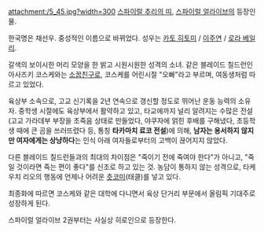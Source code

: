 attachment:/5_45.jpg?width=300
[[스파이럴 추리의 띠]], [[스파이럴 얼라이브]]의 등장인물.

한국명은 채선우. 중성적인 이름으로 바뀌었다. 성우는 [[카토 히토미]] / [[이주연]] / [[로라 베일리]].

갈색의 보이시한 머리 모양을 한 밝고 시원시원한 성격의 소녀. 같은 블레이드 칠드런인 아사즈키 코스케와는 [[소꿉친구]]로, 코스케를 어린시절 "오빠"라고 부르며, 여동생처럼 따르고 있었다.

육상부 소속으로, 고교 신기록을 2년 연속으로 갱신할 정도로 뛰어난 운동 능력의 소유자. 중학생 시절에도 육상부에서 활약하고 있고, 타교에까지 널리 알려지는 수많은 전설 (고교 가라데부 부장을 초죽음 상태로 만들었다, 야쿠자에 얽힌 후배를 구해냈다, 초등학생 때에 큰 곰을 쓰러뜨렸다 등, 통칭 '''타카마치 료코 전설''')에 의해, '''남자는 용서하지 않지만 여자에게는 상냥하다'''는 인식 아래 여자들로부터의 고백이 끊어지지 않았다. 

다른 블레이드 칠드런들과의 최대의 차이점은 "죽이기 전에 죽여야 한다"가 아니고, "죽일 것이라면 죽는 편이 좋다"를 신조로 하고 있는 것. 
농담이 통하지 않는 성격으로, 타케우치 리오의 행동에 언제나 어려운 [[츳코미]](태클)를 넣고 있다. 

최종화에 따르면 코스케와 같은 대학에 다니면서 육상 단거리 부문에서 올림픽 기대주로 성장하게 된다.

스파이럴 얼라이브 2권부터는 사실상 히로인으로 등장한다.
